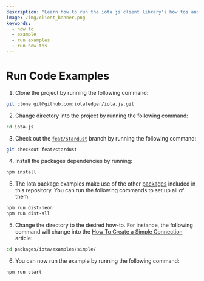 ```yaml
---
description: "Learn how to run the iota.js client library's how tos and examples."
image: /img/client_banner.png
keywords:
  - how to
  - example
  - run examples
  - run how tos
---
```


# Run Code Examples

1. Clone the project by running the following command:

```bash
git clone git@github.com:iotaledger/iota.js.git
```

2. Change directory into the project by running the following command:

```bash
cd iota.js
```

3. Check out the [`feat/stardust`](https://github.com/iotaledger/iota.js/tree/feat/stardust) branch by running the
   following command:

```bash
git checkout feat/stardust
```

4. Install the packages dependencies by running:

```bash
npm install
```

5. The Iota package examples make use of the other [packages](../getting_started#additional-packages) included in this
   repository. You can run the following commands to set up all of them:

```bash
npm run dist-neon
npm run dist-all
```

5. Change the directory to the desired how-to. For instance, the following command will change into the
   [How To Create a Simple Connection](simple.mdx) article:

```bash
cd packages/iota/examples/simple/
```

6. You can now run the example by running the following command:

```bash
npm run start
```
